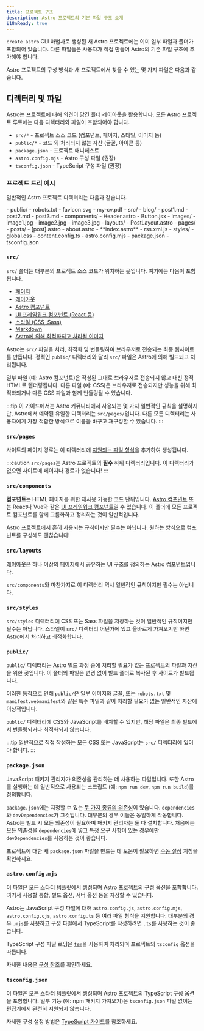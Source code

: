 ```yaml
---
title: 프로젝트 구조
description: Astro 프로젝트의 기본 파일 구조 소개
i18nReady: true
---
```


`create astro` CLI 마법사로 생성된 새 Astro 프로젝트에는 이미 일부 파일과 폴더가 포함되어 있습니다. 다른 파일들은 사용자가 직접 만들어 Astro의 기존 파일 구조에 추가해야 합니다.

Astro 프로젝트의 구성 방식과 새 프로젝트에서 찾을 수 있는 몇 가지 파일은 다음과 같습니다.

## 디렉터리 및 파일

Astro는 프로젝트에 대해 의견이 담긴 폴더 레이아웃을 활용합니다. 모든 Astro 프로젝트 루트에는 다음 디렉터리와 파일이 포함되어야 합니다.

- `src/*` - 프로젝트 소스 코드 (컴포넌트, 페이지, 스타일, 이미지 등)
- `public/*` - 코드 외 처리되지 않는 자산 (글꼴, 아이콘 등)
- `package.json` - 프로젝트 매니페스트
- `astro.config.mjs` - Astro 구성 파일 (권장)
- `tsconfig.json` - TypeScript 구성 파일 (권장)

### 프로젝트 트리 예시

일반적인 Astro 프로젝트 디렉터리는 다음과 같습니다.

<FileTree>
- public/
  - robots.txt
  - favicon.svg
  - my-cv.pdf
- src/
    - blog/
      - post1.md
      - post2.md
      - post3.md
  - components/
    - Header.astro
    - Button.jsx
  - images/
    - image1.jpg
    - image2.jpg
    - image3.jpg
  - layouts/
    - PostLayout.astro
  - pages/
    - posts/
      - [post].astro
    - about.astro
    - **index.astro**
    - rss.xml.js
  - styles/
    - global.css
  - content.config.ts
- astro.config.mjs
- package.json
- tsconfig.json
</FileTree>

### `src/`

`src/` 폴더는 대부분의 프로젝트 소스 코드가 위치하는 곳입니다. 여기에는 다음이 포함됩니다.

- [페이지](/ko/basics/astro-pages/)
- [레이아웃](/ko/basics/layouts/)
- [Astro 컴포넌트](/ko/basics/astro-components/)
- [UI 프레임워크 컴포넌트 (React 등)](/ko/guides/framework-components/)
- [스타일 (CSS, Sass)](/ko/guides/styling/)
- [Markdown](/ko/guides/markdown-content/)
- [Astro에 의해 최적화되고 처리될 이미지](/ko/guides/images/)

Astro는 `src/` 파일을 처리, 최적화 및 번들링하여 브라우저로 전송되는 최종 웹사이트를 만듭니다. 정적인 `public/` 디렉터리와 달리 `src/` 파일은 Astro에 의해 빌드되고 처리됩니다.

일부 파일 (예: Astro 컴포넌트)은 작성된 그대로 브라우저로 전송되지 않고 대신 정적 HTML로 렌더링됩니다. 다른 파일 (예: CSS)은 브라우저로 전송되지만 성능을 위해 최적화되거나 다른 CSS 파일과 함께 번들링될 수 있습니다.

:::tip
이 가이드에서는 Astro 커뮤니티에서 사용되는 몇 가지 일반적인 규칙을 설명하지만, Astro에서 예약된 유일한 디렉터리는 `src/pages/`입니다. 다른 모든 디렉터리는 사용자에게 가장 적합한 방식으로 이름을 바꾸고 재구성할 수 있습니다.
:::

### `src/pages`

사이트의 페이지 경로는 이 디렉터리에 [지원되는 파일 형식](/ko/basics/astro-pages/#지원되는-페이지-파일)을 추가하여 생성됩니다.

:::caution
`src/pages`는 Astro 프로젝트의 **필수** 하위 디렉터리입니다. 이 디렉터리가 없으면 사이트에 페이지나 경로가 없습니다!
:::

### `src/components`

**컴포넌트**는 HTML 페이지를 위한 재사용 가능한 코드 단위입니다. [Astro 컴포넌트](/ko/basics/astro-components/) 또는 React나 Vue와 같은 [UI 프레임워크 컴포넌트](/ko/guides/framework-components/)일 수 있습니다. 이 폴더에 모든 프로젝트 컴포넌트를 함께 그룹화하고 정리하는 것이 일반적입니다.

Astro 프로젝트에서 흔히 사용되는 규칙이지만 필수는 아닙니다. 원하는 방식으로 컴포넌트를 구성해도 괜찮습니다!

### `src/layouts`

[레이아웃](/ko/basics/layouts/)은 하나 이상의 [페이지](/ko/basics/astro-pages/)에서 공유하는 UI 구조를 정의하는 Astro 컴포넌트입니다.

`src/components`와 마찬가지로 이 디렉터리 역시 일반적인 규칙이지만 필수는 아닙니다.

### `src/styles`

`src/styles` 디렉터리에 CSS 또는 Sass 파일을 저장하는 것이 일반적인 규칙이지만 필수는 아닙니다. 스타일이 `src/` 디렉터리 어딘가에 있고 올바르게 가져오기만 하면 Astro에서 처리하고 최적화합니다.

### `public/`

`public/` 디렉터리는 Astro 빌드 과정 중에 처리할 필요가 없는 프로젝트의 파일과 자산을 위한 곳입니다. 이 폴더의 파일은 변경 없이 빌드 폴더로 복사된 후 사이트가 빌드됩니다.

이러한 동작으로 인해 `public/`은 일부 이미지와 글꼴, 또는 `robots.txt` 및 `manifest.webmanifest`와 같은 특수 파일과 같이 처리할 필요가 없는 일반적인 자산에 이상적입니다.

`public/` 디렉터리에 CSS와 JavaScript를 배치할 수 있지만, 해당 파일은 최종 빌드에서 번들링되거나 최적화되지 않습니다.

:::tip
일반적으로 직접 작성하는 모든 CSS 또는 JavaScript는 `src/` 디렉터리에 있어야 합니다.
:::

### `package.json`

JavaScript 패키지 관리자가 의존성을 관리하는 데 사용하는 파일입니다. 또한 Astro를 실행하는 데 일반적으로 사용되는 스크립트 (예: `npm run dev`, `npm run build`)를 정의합니다.

`package.json`에는 지정할 수 있는 [두 가지 종류의 의존성](https://docs.npmjs.com/specifying-dependencies-and-devdependencies-in-a-package-json-file)이 있습니다. `dependencies`와 `devDependencies`가 그것입니다. 대부분의 경우 이들은 동일하게 작동합니다. Astro는 빌드 시 모든 의존성이 필요하며 패키지 관리자는 둘 다 설치합니다. 처음에는 모든 의존성을 `dependencies`에 넣고 특정 요구 사항이 있는 경우에만 `devDependencies`를 사용하는 것이 좋습니다.

프로젝트에 대한 새 `package.json` 파일을 만드는 데 도움이 필요하면 [수동 설정](/ko/install-and-setup/#수동-설정) 지침을 확인하세요.

### `astro.config.mjs`

이 파일은 모든 스타터 템플릿에서 생성되며 Astro 프로젝트의 구성 옵션을 포함합니다. 여기서 사용할 통합, 빌드 옵션, 서버 옵션 등을 지정할 수 있습니다.

Astro는 JavaScript 구성 파일에 대해 `astro.config.js`, `astro.config.mjs`, `astro.config.cjs`, `astro.config.ts` 등 여러 파일 형식을 지원합니다. 대부분의 경우 `.mjs`를 사용하고 구성 파일에서 TypeScript를 작성하려면 `.ts`를 사용하는 것이 좋습니다.

TypeScript 구성 파일 로딩은 [`tsm`](https://github.com/lukeed/tsm)을 사용하여 처리되며 프로젝트의 `tsconfig` 옵션을 따릅니다.

자세한 내용은 [구성 참조](/ko/reference/configuration-reference/)를 확인하세요.

### `tsconfig.json`

이 파일은 모든 스타터 템플릿에서 생성되며 Astro 프로젝트의 TypeScript 구성 옵션을 포함합니다. 일부 기능 (예: npm 패키지 가져오기)은 `tsconfig.json` 파일 없이는 편집기에서 완전히 지원되지 않습니다.

자세한 구성 설정 방법은 [TypeScript 가이드](/ko/guides/typescript/)를 참조하세요.
